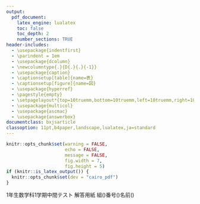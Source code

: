 ```yaml
---
output:
  pdf_document:
    latex_engine: lualatex
    toc: false
    toc_depth: 2
    number_sections: TRUE
header-includes:
  - \usepackage{indentfirst}
  - \parindent = 1em
  - \usepackage{dcolumn}
  - \newcolumntype{.}{D{.}{.}{-1}}
  - \usepackage{caption}
  - \captionsetup[table]{name=表}
  - \captionsetup[figure]{name=図}
  - \usepackage{hyperref}
  - \pagestyle{empty}
  - \setpagelayout*{top=10truemm,bottom=10truemm,left=10truemm,right=10truemm}
  - \usepackage{multicol}
  - \usepackage{ascmac}
  - \usepackage{answerbox}
documentclass: bxjsarticle
classoption: 11pt,b4paper,landscape,lualatex,ja=standard
---
```

```r
knitr::opts_chunk$set(warning = FALSE, 
                      echo = FALSE, 
                      message = FALSE,
                      fig.width = 7,
                      fig.height = 5)
if (knitr::is_latex_output()) {
  knitr::opts_chunk$set(dev = "cairo_pdf")
}
```
\answerbox{Swidth=10mm}

\large
1年生数学科1学期中間テスト 解答用紙 \hspace{15cm}組(\hspace{5mm})\hspace{1pt}番号(\hspace{5mm})\hspace{1pt}名前(\hspace{50mm})

\hrule
\begin{multicols}{2}

\begin{ansbox}
\pbox[3]{10}
\end{ansbox}

\begin{ansbox}
\pbox{1}
\end{ansbox}

\begin{ansbox}
\pbox[2]{4}
\end{ansbox}

\begin{ansbox}
\schg{A}
\pbox{3}
\end{ansbox}

\begin{ansbox}
\pbox{4}
\end{ansbox}

\begin{ansbox}
\pbox{2}
\end{ansbox}

\begin{ansbox}
\pbox[3]{13}
\end{ansbox}

\begin{ansbox}
\schg{A}
\pbox{3}
\end{ansbox}

\begin{ansbox}
\pbox{2}
\end{ansbox}

\vspace{80mm}

\begin{tabular}{@{}c}
\hspace{10mm}
\end{tabular}
\hfill
\begin{tabular}{@{}r}
\begin{tikzpicture}
  \draw (-.5, 0) rectangle (2.5, 2);
  \draw (2.5, 0) rectangle (5.5, 2);
  \draw (5.5, 0) rectangle (9, 2);
  \draw (1, -0.3) node[inner sep=1pt, fill=white]{知・技};
  \draw (4, -0.3) node[inner sep=1pt, fill=white]{思・判・表};
  \draw (7.2, -0.3) node[inner sep=1pt, fill=white]{合計};
\end{tikzpicture}
\end{tabular}

\end{multicols}






































